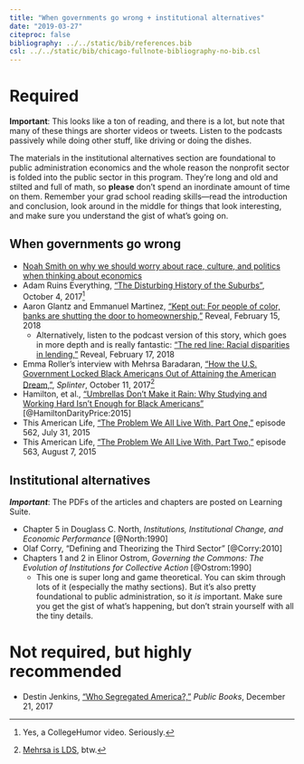 ```yaml
---
title: "When governments go wrong + institutional alternatives"
date: "2019-03-27"
citeproc: false
bibliography: ../../static/bib/references.bib
csl: ../../static/bib/chicago-fullnote-bibliography-no-bib.csl
---
```


# Required

**Important**: This looks like a ton of reading, and there is a lot, but note that many of these things are shorter videos or tweets. Listen to the podcasts passively while doing other stuff, like driving or doing the dishes.

The materials in the institutional alternatives section are foundational to public administration economics and the whole reason the nonprofit sector is folded into the public sector in this program. They're long and old and stilted and full of math, so **please** don't spend an inordinate amount of time on them. Remember your grad school reading skills—read the introduction and conclusion, look around in the middle for things that look interesting, and make sure you understand the gist of what's going on.

## When governments go wrong

- <i class="fab fa-twitter-square"></i> [Noah Smith on why we should worry about race, culture, and politics when thinking about economics](https://twitter.com/noahpinion/status/946446862898282496)
- <i class="fab fa-youtube"></i> Adam Ruins Everything, ["The Disturbing History of the Suburbs"](https://www.youtube.com/watch?v=ETR9qrVS17g), October 4, 2017^[Yes, a CollegeHumor video. Seriously.]
- <i class="fas fa-external-link-square-alt"></i> Aaron Glantz and Emmanuel Martinez, ["Kept out: For people of color, banks are shutting the door to homeownership,"](https://www.revealnews.org/article/for-people-of-color-banks-are-shutting-the-door-to-homeownership/) Reveal, February 15, 2018
    - Alternatively, listen to the podcast version of this story, which goes in more depth and is really fantastic: <i class="fas fa-podcast"></i> ["The red line: Racial disparities in lending,"](https://www.revealnews.org/episodes/the-red-line-racial-disparities-in-lending/) Reveal, February 17, 2018
- <i class="fas fa-external-link-square-alt"></i> Emma Roller's interview with Mehrsa Baradaran, ["How the U.S. Government Locked Black Americans Out of Attaining the American Dream,"](https://splinternews.com/how-the-u-s-government-locked-black-americans-out-of-a-1819221197), *Splinter*, October 11, 2017^[[Mehrsa is LDS](https://en.wikipedia.org/wiki/Mehrsa_Baradaran), btw.]
- <i class="far fa-file-pdf"></i> Hamilton, et al., ["Umbrellas Don't Make it Rain: Why Studying and Working Hard Isn't Enough for Black Americans"](http://econ.hunter.cuny.edu/wp-content/uploads/2016/03/seminar2016-darity2.pdf) [@HamiltonDarityPrice:2015]
- <i class="fas fa-podcast"></i> This American Life, ["The Problem We All Live With, Part One,"](https://www.thisamericanlife.org/562/the-problem-we-all-live-with-part-one) episode 562, July 31, 2015
- <i class="fas fa-podcast"></i> This American Life, ["The Problem We All Live With, Part Two,"](https://www.thisamericanlife.org/563/the-problem-we-all-live-with-part-two) episode 563, August 7, 2015


## Institutional alternatives

***Important***: The PDFs of the articles and chapters are posted on Learning Suite.

- <i class="far fa-file-pdf"></i> Chapter 5 in Douglass C. North, *Institutions, Institutional Change, and Economic Performance* [@North:1990]
- <i class="far fa-file-pdf"></i> Olaf Corry, "Defining and Theorizing the Third Sector" [@Corry:2010]
- <i class="far fa-file-pdf"></i> Chapters 1 and 2 in Elinor Ostrom, *Governing the Commons: The Evolution of Institutions for Collective Action* [@Ostrom:1990]
    - This one is super long and game theoretical. You can skim through lots of it (especially the mathy sections). But it's also pretty foundational to public administration, so it *is* important. Make sure you get the gist of what's happening, but don't strain yourself with all the tiny details.


# Not required, but highly recommended

- <i class="fas fa-external-link-square-alt"></i> Destin Jenkins, ["Who Segregated America?,"](http://www.publicbooks.org/who-segregated-america/) *Public Books*, December 21, 2017
